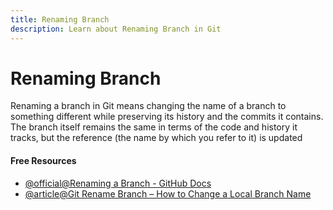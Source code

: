 ```yaml
---
title: Renaming Branch
description: Learn about Renaming Branch in Git
---
```


# Renaming Branch

Renaming a branch in Git means changing the name of a branch to something different while preserving its history and the commits it contains. The branch itself remains the same in terms of the code and history it tracks, but the reference (the name by which you refer to it) is updated

#### Free Resources

- [@official@Renaming a Branch - GitHub Docs](https://docs.github.com/github/administering-a-repository/renaming-a-branch)
- [@article@Git Rename Branch – How to Change a Local Branch Name](https://www.freecodecamp.org/news/git-rename-branch-how-to-change-a-local-branch-name/)
